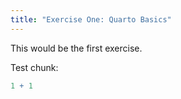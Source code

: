 ```yaml
---
title: "Exercise One: Quarto Basics"
---
```


This would be the first exercise.

Test chunk:

```r
1 + 1
```

